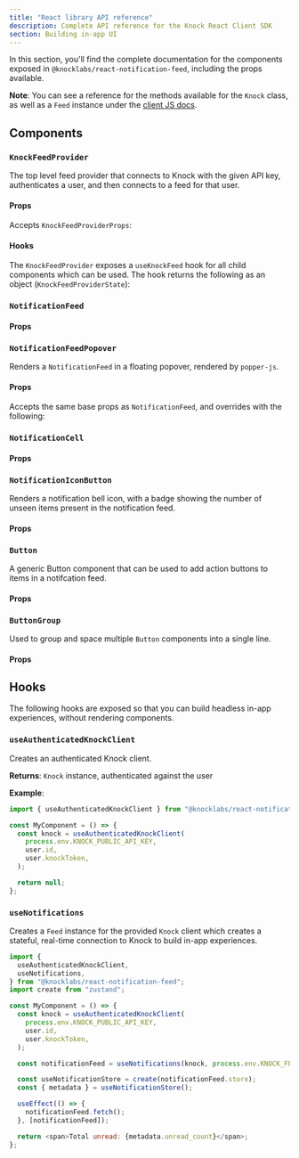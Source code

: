 ```yaml
---
title: "React library API reference"
description: Complete API reference for the Knock React Client SDK
section: Building in-app UI
---
```



In this section, you'll find the complete documentation for the components exposed in `@knocklabs/react-notification-feed`, including the props available.

**Note**: You can see a reference for the methods available for the `Knock` class, as well as a `Feed` instance under the [client JS docs](/in-app-ui/javascript/reference).

## Components

### `KnockFeedProvider`

The top level feed provider that connects to Knock with the given API key, authenticates a user, and then connects to a feed for that user.

#### Props

Accepts `KnockFeedProviderProps`:

<Attributes>
  <Attribute
    name="apiKey"
    type="string*"
    description="The public API key for the environment"
  />
  <Attribute
    name="userId"
    type="string*"
    description="The authenticated user to retrieve a feed for"
  />
  <Attribute name="userToken" type="string" description="TODO" />
  <Attribute
    name="feedId"
    type="string"
    description="A JWT for the authenticated user to verify their identity with, signed with the private key provided in the Knock dashboard"
  />
  <Attribute
    name="host"
    type="string"
    description="A custom API host for Knock"
  />
  <Attribute
    name="defaultFeedOptions"
    type="FeedClientOptions"
    description="Set defaults for `tenant`, `has_tenant`, `source`, `archived` to scope all subsequent feed queries"
  />
  <Attribute
    name="colorMode"
    type="ColorMode"
    description="Sets the theme as either light or dark mode (defaults to light)."
  />
  <Attribute
    name="rootless"
    type="boolean"
    description="When set as false, doesn't wrap the children in a `<KnockFeedContainer>`"
  />
</Attributes>

#### Hooks

The `KnockFeedProvider` exposes a `useKnockFeed` hook for all child components which can be used. The hook returns the following as an object (`KnockFeedProviderState`):

<Attributes>
  <Attribute
    name="knock"
    type="Knock"
    description="The instance of the Knock client"
  />
  <Attribute
    name="feedClient"
    type="Feed"
    description="The instance of the authenticated Feed"
  />
  <Attribute
    name="useFeedStore"
    type="UseStore<FeedStoreState>"
    description="A zustand store containing the FeedStoreState"
  />
  <Attribute
    name="status"
    type="FilterStatus"
    description="Current value of the filter status for the Feed"
  />
  <Attribute
    name="setStatus"
    type="function"
    description="A function to set the current FilterStatus"
  />
  <Attribute
    name="colorMode"
    type="ColorMode"
    description="The current theme color"
  />
</Attributes>

### `NotificationFeed`

#### Props

<Attributes>
  <Attribute
    name="EmptyComponent*"
    type="ReactNode"
    description="The empty component to render, when not set defaults to <EmptyFeed />."
  />
  <Attribute
    name="renderItem"
    type="function"
    description="A function invoked per `FeedItem` to be rendered that should return a cell to be rendered in the feed. Useful when you want to render a custom feed cell. Defaults to rendering a `NotificationCell`."
  />
  <Attribute
    name="onNotificationClick"
    type="function"
    description="A custom function to be invoked when a notification cell is clicked."
  />
  <Attribute
    name="onMarkAllAsReadClick"
    type="function"
    description="A custom function to be invoked when the `Mark all as read` button is clicked."
  />
</Attributes>

### `NotificationFeedPopover`

Renders a `NotificationFeed` in a floating popover, rendered by `popper-js`.

#### Props

Accepts the same base props as `NotificationFeed`, and overrides with the following:

<Attributes>
  <Attribute
    name="isVisible*"
    type="boolean"
    description="Whether or not to show the popover."
  />
  <Attribute
    name="onClose*"
    type="function"
    description="The function to be invoked when the popover is closed."
  />
  <Attribute
    name="onOpen"
    type="function"
    description="A function that's invoked whenever the feed popover is opened, useful for updating any items in view and marking them as read, seen, or archived."
  />
  <Attribute
    name="buttonRef*"
    type="RefObject<HTMLElement>"
    description="A ref of the button to position the popover adjacent to."
  />
  <Attribute
    name="closeOnClickOutside"
    type="boolean"
    description="When true, will close the popover whenever any area outside of the popover is clicked."
  />
  <Attribute
    name="placement"
    type="Placement"
    description="Determines the popper-js position of the popover (defaults to `bottom-end`)."
  />
</Attributes>

### `NotificationCell`

#### Props

<Attributes>
  <Attribute
    name="item*"
    type="FeedItem"
    description="The feed item (notification) to render"
  />
  <Attribute
    name="onItemClick"
    type="function"
    description="The function to be invoked when the row is clicked"
  />
  <Attribute
    name="avatar"
    type="ReactNode"
    description="Render a custom avatar for the feed item"
  />
  <Attribute
    name="archiveButton"
    type="ReactNode"
    description="Render a custom archive button for the feed item"
  />
  <Attribute
    name="children"
    type="ReactNode"
    description="A set of children to render inside of the cell, will be rendered under the main content in a `rnf-notification-cell__child-content` div. Useful for rendering action buttons."
  />
</Attributes>

### `NotificationIconButton`

Renders a notification bell icon, with a badge showing the number of unseen items present in the notification feed.

#### Props

<Attributes>
  <Attribute
    name="onClick*"
    type="function"
    description="The function to be invoked when the IconButton is clicked"
  />
  <Attribute
    name="badgeCountType"
    type="enum"
    description="One of `unseen` | `unread` | `all` to determine which count to display"
  />
</Attributes>

### `Button`

A generic Button component that can be used to add action buttons to items in a notifcation feed.

#### Props

<Attributes>
  <Attribute
    name="variant"
    type="string"
    description="The variant of the button; either `primary` or `secondary`. Defaults to `primary`."
  />
  <Attribute
    name="loadingText"
    type="string"
    description="Text to display while the button is loading."
  />
  <Attribute
    name="isLoading"
    type="boolean"
    description="When true, will display a spinner next to the `loadingText` (if present)."
  />
  <Attribute
    name="isDisabled"
    type="boolean"
    description="When true, will mark the button as disabled."
  />
  <Attribute
    name="isFullWidth"
    type="boolean"
    description="When true, will make the button occupy 100% of the parent container."
  />
  <Attribute
    name="onClick*"
    type="function"
    description="The click handler to be invoked when the button is clicked."
  />
  <Attribute
    name="children"
    type="ReactNode"
    description="The text to display inside of the button."
  />
</Attributes>

### `ButtonGroup`

Used to group and space multiple `Button` components into a single line.

#### Props

<Attributes>
  <Attribute
    name="children*"
    type="ReactNode"
    description="One or more `Button` components"
  />
</Attributes>

## Hooks

The following hooks are exposed so that you can build headless in-app experiences, without rendering components.

### `useAuthenticatedKnockClient`

Creates an authenticated Knock client.

**Returns**: `Knock` instance, authenticated against the user

**Example**:

```jsx
import { useAuthenticatedKnockClient } from "@knocklabs/react-notification-feed";

const MyComponent = () => {
  const knock = useAuthenticatedKnockClient(
    process.env.KNOCK_PUBLIC_API_KEY,
    user.id,
    user.knockToken,
  );

  return null;
};
```

### `useNotifications`

Creates a `Feed` instance for the provided `Knock` client which creates a stateful, real-time connection to Knock to build in-app experiences.

```js
import {
  useAuthenticatedKnockClient,
  useNotifications,
} from "@knocklabs/react-notification-feed";
import create from "zustand";

const MyComponent = () => {
  const knock = useAuthenticatedKnockClient(
    process.env.KNOCK_PUBLIC_API_KEY,
    user.id,
    user.knockToken,
  );

  const notificationFeed = useNotifications(knock, process.env.KNOCK_FEED_ID);

  const useNotificationStore = create(notificationFeed.store);
  const { metadata } = useNotificationStore();

  useEffect(() => {
    notificationFeed.fetch();
  }, [notificationFeed]);

  return <span>Total unread: {metadata.unread_count}</span>;
};
```
